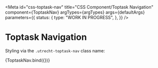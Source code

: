 <!--
@license EUPL-1.2
Copyright (c) 2021 Robbert Broersma
Copyright (c) 2021 Gemeente Utrecht
-->


<Meta
  id="css-toptask-nav"
  title="CSS Component/Toptask Navigation"
  component={ToptaskNav}
  argTypes={argTypes}
  args={defaultArgs}
  parameters={{
    status: {
      type: "WORK IN PROGRESS",
    },
  }}
/>

# Toptask Navigation

Styling via the `.utrecht-toptask-nav` class name:

<Canvas>
  <Story
    name="Default"
    args={exampleArgs}
    parameters={{
      viewport: {
        viewports: {
          example: {
            name: "Example",
            styles: {
              width: "400px",
              height: "400px",
            },
          },
        },
        defaultViewport: "example",
      },
    }}
  >
    {ToptaskNav.bind({})}
  </Story>
</Canvas>

<ArgsTable story="Default" />
